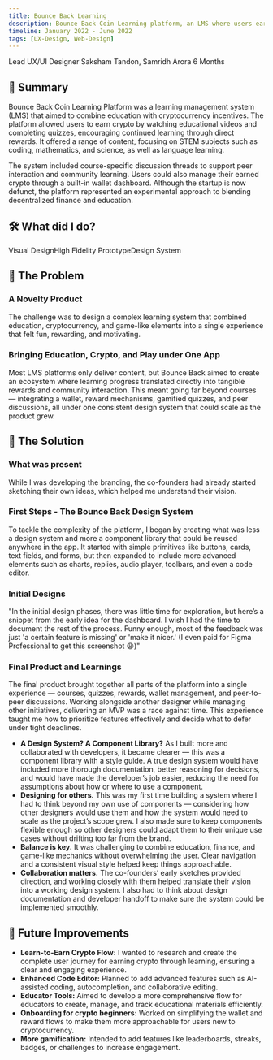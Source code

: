 ```yaml
---
title: Bounce Back Learning
description: Bounce Back Coin Learning platform, an LMS where users earn crypto via education, manage their crypto portfolios via a wallet dashboard, and access discussion boards/messaging.
timeline: January 2022 - June 2022
tags: [UX-Design, Web-Design]
---
```

<CardGrid>
    <Note title ="My Roles">
        Lead UX/UI Designer
    </Note>
    <Note title ="The Team">
        Saksham Tandon, Samridh Arora
    </Note>
    <Note title ="Delivery Timeline">
        6 Months
    </Note>
</CardGrid>
<ImageViewer imageUrl="/images/bb-learning/hero.png" alt="Bounce Back Learning App - Hero"  className = "aspect-[21/9]"/>

## 📝 Summary
Bounce Back Coin Learning Platform was a learning management system (LMS) that aimed to combine education with cryptocurrency incentives. The platform allowed users to earn crypto by watching educational videos and completing quizzes, encouraging continued learning through direct rewards. It offered a range of content, focusing on STEM subjects such as coding, mathematics, and science, as well as language learning.

The system included course-specific discussion threads to support peer interaction and community learning. Users could also manage their earned crypto through a built-in wallet dashboard. Although the startup is now defunct, the platform represented an experimental approach to blending decentralized finance and education.
## 🛠️ What did I do?
<Tag>Visual Design</Tag><Tag>High Fidelity Prototype</Tag><Tag>Design System</Tag>
## 🧩 The Problem
### A Novelty Product
The challenge was to design a complex learning system that combined education, cryptocurrency, and game-like elements into a single experience that felt fun, rewarding, and motivating.
### Bringing Education, Crypto, and Play under One App
Most LMS platforms only deliver content, but Bounce Back aimed to create an ecosystem where learning progress translated directly into tangible rewards and community interaction. This meant going far beyond courses — integrating a wallet, reward mechanisms, gamified quizzes, and peer discussions, all under one consistent design system that could scale as the product grew.

## 🚀 The Solution
### What was present
While I was developing the branding, the co-founders had already started sketching their own ideas, which helped me understand their vision.
    <CarouselView>
        <ImageViewer imageUrl="/images/bb-learning/starter-01.png" alt="Bounce Back Learning - Initial Ideas" />
        <ImageViewer imageUrl="/images/bb-learning/starter-02.png" alt="Bounce Back Learning - Initial Ideas" />
        <ImageViewer imageUrl="/images/bb-learning/starter-03.png" alt="Bounce Back Learning - Initial Ideas" />
        <ImageViewer imageUrl="/images/bb-learning/starter-04.png" alt="Bounce Back Learning - Initial Ideas" />
        <ImageViewer imageUrl="/images/bb-learning/starter-05.png" alt="Bounce Back Learning - Initial Ideas" />
    </CarouselView>
### First Steps - The Bounce Back Design System
To tackle the complexity of the platform, I began by creating what was less a design system and more a component library that could be reused anywhere in the app. It started with simple primitives like buttons, cards, text fields, and forms, but then expanded to include more advanced elements such as charts, replies, audio player, toolbars, and even a code editor.
<ImageViewer imageUrl="/images/bb-learning/bb-design-system.png" alt="Bounce Back Learning - Design System" />
### Initial Designs
"In the initial design phases, there was little time for exploration, but here’s a snippet from the early idea for the dashboard. I wish I had the time to document the rest of the process. Funny enough, most of the feedback was just 'a certain feature is missing' or 'make it nicer.' (I even paid for Figma Professional to get this screenshot 😩)"
<ImageViewer imageUrl="/images/bb-learning/early-designs-1.png" alt="Bounce Back Learning - Messenger" />
### Final Product and Learnings
The final product brought together all parts of the platform into a single experience — courses, quizzes, rewards, wallet management, and peer-to-peer discussions. Working alongside another designer while managing other initiatives, delivering an MVP was a race against time. This experience taught me how to prioritize features effectively and decide what to defer under tight deadlines.
- **A Design System? A Component Library?** As I built more and collaborated with developers, it became clearer — this was a component library with a style guide. A true design system would have included more thorough documentation, better reasoning for decisions, and would have made the developer’s job easier, reducing the need for assumptions about how or where to use a component.
- **Designing for others.** This was my first time building a system where I had to think beyond my own use of components — considering how other designers would use them and how the system would need to scale as the project’s scope grew. I also made sure to keep components flexible enough so other designers could adapt them to their unique use cases without drifting too far from the brand.
- **Balance is key.** It was challenging to combine education, finance, and game-like mechanics without overwhelming the user. Clear navigation and a consistent visual style helped keep things approachable.
- **Collaboration matters.** The co-founders’ early sketches provided direction, and working closely with them helped translate their vision into a working design system. I also had to think about design documentation and developer handoff to make sure the system could be implemented smoothly.

<ImageViewer imageUrl="/images/bb-learning/site-map.png" alt="Bounce Back Learning - SiteMap" />
<ImageViewer imageUrl="/images/bb-learning/Login.png" alt="Bounce Back Learning - Login" />
<ImageViewer imageUrl="/images/bb-learning/Home.png" alt="Home" />
<ImageViewer imageUrl="/images/bb-learning/learning-dashboard.png" alt="Bounce Back Learning - Learning Dashboard" />
<ImageViewer imageUrl="/images/bb-learning/Learning.png" alt="Bounce Back Learning - Course Page" />
<ImageViewer imageUrl="/images/bb-learning/Exchange.png" alt="Bounce Back Learning - Exchange" />
<ImageViewer imageUrl="/images/bb-learning/Wallet.png" alt="Bounce Back Learning - Wallet" />
<ImageViewer imageUrl="/images/bb-learning/Messenger.png" alt="Bounce Back Learning - Messenger" />

## 🔮 Future Improvements

- **Learn-to-Earn Crypto Flow:** I wanted to research and create the complete user journey for earning crypto through learning, ensuring a clear and engaging experience.
- **Enhanced Code Editor:** Planned to add advanced features such as AI-assisted coding, autocompletion, and collaborative editing.
- **Educator Tools:** Aimed to develop a more comprehensive flow for educators to create, manage, and track educational materials efficiently.
- **Onboarding for crypto beginners:** Worked on simplifying the wallet and reward flows to make them more approachable for users new to cryptocurrency.
- **More gamification:** Intended to add features like leaderboards, streaks, badges, or challenges to increase engagement.